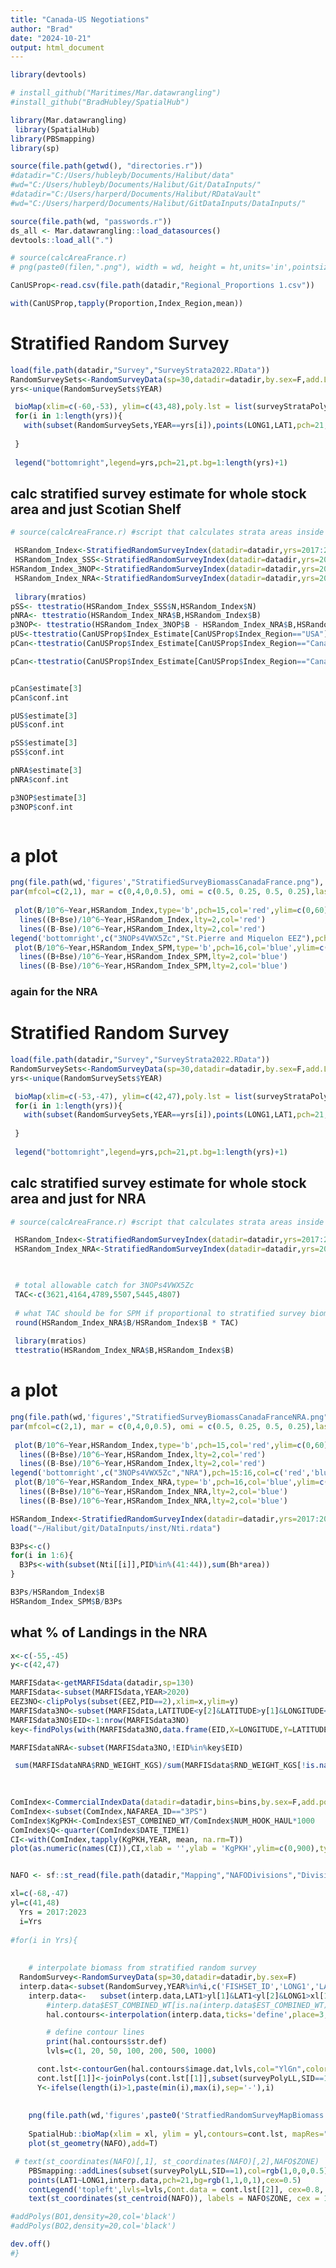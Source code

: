 ```yaml
---
title: "Canada-US Negotiations"
author: "Brad"
date: "2024-10-21"
output: html_document
---
```


```r
library(devtools)

# install_github("Maritimes/Mar.datawrangling")
#install_github("BradHubley/SpatialHub")

library(Mar.datawrangling)
 library(SpatialHub)
library(PBSmapping)
library(sp)

source(file.path(getwd(), "directories.r"))
#datadir="C:/Users/hubleyb/Documents/Halibut/data"
#wd="C:/Users/hubleyb/Documents/Halibut/Git/DataInputs/"
#datadir="C:/Users/harperd/Documents/Halibut/RDataVault"
#wd="C:/Users/harperd/Documents/Halibut/GitDataInputs/DataInputs/"

source(file.path(wd, "passwords.r")) 
ds_all <- Mar.datawrangling::load_datasources()
devtools::load_all(".")

# source(calcAreaFrance.r)
# png(paste0(filen,".png"), width = wd, height = ht,units='in',pointsize=12, res=300,type='cairo')

```

```r
CanUSProp<-read.csv(file.path(datadir,"Regional_Proportions 1.csv"))

with(CanUSProp,tapply(Proportion,Index_Region,mean))
```

# Stratified Random Survey
```r

load(file.path(datadir,"Survey","SurveyStrata2022.RData"))
RandomSurveySets<-RandomSurveyData(sp=30,datadir=datadir,by.sex=F,add.LF=F)
yrs<-unique(RandomSurveySets$YEAR)

 bioMap(xlim=c(-60,-53), ylim=c(43,48),poly.lst = list(surveyStrataPolyLL,props), plot.rivers=F, isobaths = NULL,mapRes="MR",LT=T)
 for(i in 1:length(yrs)){
   with(subset(RandomSurveySets,YEAR==yrs[i]),points(LONG1,LAT1,pch=21,bg=i+1))
   
 }
 
 legend("bottomright",legend=yrs,pch=21,pt.bg=1:length(yrs)+1)


```



## calc stratified survey estimate for whole stock area and just Scotian Shelf
```r

# source(calcAreaFrance.r) #script that calculates strata areas inside SPM EEZ and saves them as SPMareas.csv

 HSRandom_Index<-StratifiedRandomSurveyIndex(datadir=datadir,yrs=2017:2022, output = 'stratified.estimate')
 HSRandom_Index_SSS<-StratifiedRandomSurveyIndex(datadir=datadir,yrs=2017:2022, output = 'stratified.estimate', select.strata=c(11, 12, 13, 21, 22, 23, 31, 32, 33, 34))
HSRandom_Index_3NOP<-StratifiedRandomSurveyIndex(datadir=datadir,yrs=2017:2022, output = 'stratified.estimate', select.strata=c(41, 42, 43, 44, 51, 52, 53))
 HSRandom_Index_NRA<-StratifiedRandomSurveyIndex(datadir=datadir,yrs=2017:2022, output = 'stratified.estimate', AltArea="NRA")
 
 library(mratios)
pSS<- ttestratio(HSRandom_Index_SSS$N,HSRandom_Index$N)
pNRA<- ttestratio(HSRandom_Index_NRA$B,HSRandom_Index$B)
p3NOP<- ttestratio(HSRandom_Index_3NOP$B - HSRandom_Index_NRA$B,HSRandom_Index$B)
pUS<-ttestratio(CanUSProp$Index_Estimate[CanUSProp$Index_Region=="USA"],CanUSProp$Total_Estimate[CanUSProp$Index_Region=="USA"])
pCan<-ttestratio(CanUSProp$Index_Estimate[CanUSProp$Index_Region=="Canada"],CanUSProp$Total_Estimate[CanUSProp$Index_Region=="Canada"])

pCan<-ttestratio(CanUSProp$Index_Estimate[CanUSProp$Index_Region=="Canada"],CanUSProp$Total_Estimate[CanUSProp$Index_Region=="Canada"])


pCan$estimate[3]
pCan$conf.int

pUS$estimate[3]
pUS$conf.int

pSS$estimate[3]
pSS$conf.int

pNRA$estimate[3]
pNRA$conf.int

p3NOP$estimate[3]
p3NOP$conf.int



```

# a plot
```r
png(file.path(wd,'figures',"StratifiedSurveyBiomassCanadaFrance.png"), width =8, height = 6,units='in',pointsize=12, res=300,type='cairo')
par(mfcol=c(2,1), mar = c(0,4,0,0.5), omi = c(0.5, 0.25, 0.5, 0.25),las=1)
 
 plot(B/10^6~Year,HSRandom_Index,type='b',pch=15,col='red',ylim=c(0,60), ylab="Stratified Biomass  (kt)")
  lines((B+Bse)/10^6~Year,HSRandom_Index,lty=2,col='red')
  lines((B-Bse)/10^6~Year,HSRandom_Index,lty=2,col='red')
legend('bottomright',c("3NOPs4VWX5Zc","St.Pierre and Miquelon EEZ"),pch=15:16,col=c('red','blue'))
 plot(B/10^6~Year,HSRandom_Index_SPM,type='b',pch=16,col='blue',ylim=c(0,1.5), ylab="Stratified Biomass  (kt)")
  lines((B+Bse)/10^6~Year,HSRandom_Index_SPM,lty=2,col='blue')
  lines((B-Bse)/10^6~Year,HSRandom_Index_SPM,lty=2,col='blue')

```



### again for the NRA
# Stratified Random Survey
```r

load(file.path(datadir,"Survey","SurveyStrata2022.RData"))
RandomSurveySets<-RandomSurveyData(sp=30,datadir=datadir,by.sex=F,add.LF=F)
yrs<-unique(RandomSurveySets$YEAR)

 bioMap(xlim=c(-53,-47), ylim=c(42,47),poly.lst = list(surveyStrataPolyLL,props), plot.rivers=F, isobaths = NULL,mapRes="MR",LT=T)
 for(i in 1:length(yrs)){
   with(subset(RandomSurveySets,YEAR==yrs[i]),points(LONG1,LAT1,pch=21,bg=i+1))
   
 }
 
 legend("bottomright",legend=yrs,pch=21,pt.bg=1:length(yrs)+1)


```



## calc stratified survey estimate for whole stock area and just for NRA
```r

# source(calcAreaFrance.r) #script that calculates strata areas inside SPM EEZ and saves them as SPMareas.csv

 HSRandom_Index<-StratifiedRandomSurveyIndex(datadir=datadir,yrs=2017:2022, output = 'stratified.estimate' )
 HSRandom_Index_NRA<-StratifiedRandomSurveyIndex(datadir=datadir,yrs=2017:2022, output = 'stratified.estimate', AltArea="NRA")


 
 # total allowable catch for 3NOPs4VWX5Zc 
 TAC<-c(3621,4164,4789,5507,5445,4807)
 
 # what TAC should be for SPM if proportional to stratified survey biomass estimate
 round(HSRandom_Index_NRA$B/HSRandom_Index$B * TAC)
 
 library(mratios)
 ttestratio(HSRandom_Index_NRA$B,HSRandom_Index$B)


```

# a plot
```r
png(file.path(wd,'figures',"StratifiedSurveyBiomassCanadaFranceNRA.png"), width =8, height = 6,units='in',pointsize=12, res=300,type='cairo')
par(mfcol=c(2,1), mar = c(0,4,0,0.5), omi = c(0.5, 0.25, 0.5, 0.25),las=1)
 
 plot(B/10^6~Year,HSRandom_Index,type='b',pch=15,col='red',ylim=c(0,60), ylab="Stratified Biomass  (kt)")
  lines((B+Bse)/10^6~Year,HSRandom_Index,lty=2,col='red')
  lines((B-Bse)/10^6~Year,HSRandom_Index,lty=2,col='red')
legend('bottomright',c("3NOPs4VWX5Zc","NRA"),pch=15:16,col=c('red','blue'))
 plot(B/10^6~Year,HSRandom_Index_NRA,type='b',pch=16,col='blue',ylim=c(0,10), ylab="Stratified Biomass  (kt)")
  lines((B+Bse)/10^6~Year,HSRandom_Index_NRA,lty=2,col='blue')
  lines((B-Bse)/10^6~Year,HSRandom_Index_NRA,lty=2,col='blue')

```


```r
HSRandom_Index<-StratifiedRandomSurveyIndex(datadir=datadir,yrs=2017:2022, output = 'stratified.estimate')
load("~/Halibut/git/DataInputs/inst/Nti.rdata")

B3Ps<-c()
for(i in 1:6){
  B3Ps<-with(subset(Nti[[i]],PID%in%(41:44)),sum(Bh*area))
}

B3Ps/HSRandom_Index$B
HSRandom_Index_SPM$B/B3Ps
```
## what % of Landings in the NRA
```r
x<-c(-55,-45)
y<-c(42,47)

MARFISdata<-getMARFISdata(datadir,sp=130)
MARFISdata<-subset(MARFISdata,YEAR>2020)
EEZ3NO<-clipPolys(subset(EEZ,PID==2),xlim=x,ylim=y)
MARFISdata3NO<-subset(MARFISdata,LATITUDE<y[2]&LATITUDE>y[1]&LONGITUDE<x[2]&LONGITUDE>x[1])
MARFISdata3NO$EID<-1:nrow(MARFISdata3NO)
key<-findPolys(with(MARFISdata3NO,data.frame(EID,X=LONGITUDE,Y=LATITUDE)),EEZ3NO)

MARFISdataNRA<-subset(MARFISdata3NO,!EID%in%key$EID)

 sum(MARFISdataNRA$RND_WEIGHT_KGS)/sum(MARFISdata$RND_WEIGHT_KGS[!is.na(MARFISdata$LATITUDE)],na.rm=T)*100
 
 
```
```r
ComIndex<-CommercialIndexData(datadir=datadir,bins=bins,by.sex=F,add.portsampling=F,add.LF = F)
ComIndex<-subset(ComIndex,NAFAREA_ID=="3PS")
ComIndex$KgPKH<-ComIndex$EST_COMBINED_WT/ComIndex$NUM_HOOK_HAUL*1000
ComIndex$Q<-quarter(ComIndex$DATE_TIME1)
CI<-with(ComIndex,tapply(KgPKH,YEAR, mean, na.rm=T))
plot(as.numeric(names(CI)),CI,xlab = '',ylab = 'KgPKH',ylim=c(0,900),type='b',pch=16)



```



```r

NAFO <- sf::st_read(file.path(datadir,"Mapping","NAFODivisions","Divisions.shp"))

xl=c(-68,-47)
yl=c(41,48)    
  Yrs = 2017:2023        
  i=Yrs
  
#for(i in Yrs){
  
  
	# interpolate biomass from stratified random survey
  RandomSurvey<-RandomSurveyData(sp=30,datadir=datadir,by.sex=F)
  interp.data<-subset(RandomSurvey,YEAR%in%i,c('FISHSET_ID','LONG1','LAT1','EST_COMBINED_WT'))
    interp.data<-	subset(interp.data,LAT1>yl[1]&LAT1<yl[2]&LONG1>xl[1]&LONG1<xl[2])	
		#interp.data$EST_COMBINED_WT[is.na(interp.data$EST_COMBINED_WT)]<-0
		hal.contours<-interpolation(interp.data,ticks='define',place=3,nstrata=5,str.min=0,interp.method='gstat',blank=T,blank.dist=0.5,res=0.1,smooth=F,idp=3.5)

		# define contour lines
		print(hal.contours$str.def)
		lvls=c(1, 20, 50, 100, 200, 500, 1000)

	  cont.lst<-contourGen(hal.contours$image.dat,lvls,col="YlGn",colorAdj=1)
	  cont.lst[[1]]<-joinPolys(cont.lst[[1]],subset(surveyPolyLL,SID==1),operation="INT")
	  Y<-ifelse(length(i)>1,paste(min(i),max(i),sep='-'),i)
	  
	  
    png(file.path(wd,'figures',paste0('StratfiedRandomSurveyMapBiomass',Y,'.png')),width=10,height=7,units='in',pointsize=12, res=300,type='cairo')
                             
    SpatialHub::bioMap(xlim = xl, ylim = yl,contours=cont.lst, mapRes="MR", title = paste("Stratified Random Survey",Y))
    plot(st_geometry(NAFO),add=T)

 # text(st_coordinates(NAFO)[,1], st_coordinates(NAFO)[,2],NAFO$ZONE)
    PBSmapping::addLines(subset(surveyPolyLL,SID==1),col=rgb(1,0,0,0.5))
    points(LAT1~LONG1,interp.data,pch=21,bg=rgb(1,1,0,1),cex=0.5)
    contLegend('topleft',lvls=lvls,Cont.data = cont.lst[[2]], cex=0.8, title='Kg Halibut / Set')
    text(st_coordinates(st_centroid(NAFO)), labels = NAFO$ZONE, cex = 1, pos=2,col='black')

#addPolys(BO1,density=20,col='black')
#addPolys(BO2,density=20,col='black')

dev.off()
#}

  
  
```
